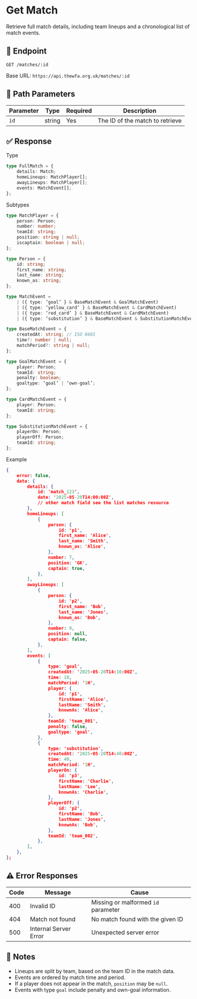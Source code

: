 # Get Match

Retrieve full match details, including team lineups and a chronological list of match events.

## 🧾 Endpoint

```http
GET /matches/:id
```

Base URL: `https://api.thewfa.org.uk/matches/:id`

## 🔢 Path Parameters

| Parameter       | Type     | Required | Description                         |
|-----------------|----------|----------|-------------------------------------|
| `id`            | string   | Yes      | The ID of the match to retrieve     |

## ✅ Response

Type

```ts
type FullMatch = {
    details: Match;
    homeLineups: MatchPlayer[];
    awayLineups: MatchPlayer[];
    events: MatchEvent[];
};
```

Subtypes

```ts
type MatchPlayer = {
    person: Person;
    number: number;
    teamId: string;
    position: string | null;
    iscaptain: boolean | null;
};

type Person = {
    id: string;
    first_name: string;
    last_name: string;
    known_as: string;
};

type MatchEvent =
    | ({ type: ‘goal’ } & BaseMatchEvent & GoalMatchEvent)
    | ({ type: ‘yellow_card’ } & BaseMatchEvent & CardMatchEvent)
    | ({ type: ‘red_card’ } & BaseMatchEvent & CardMatchEvent)
    | ({ type: ‘substitution’ } & BaseMatchEvent & SubstitutionMatchEvent);

type BaseMatchEvent = {
    createdAt: string; // ISO 8601
    time?: number | null;
    matchPeriod?: string | null;
};

type GoalMatchEvent = {
    player: Person;
    teamId: string;
    penalty: boolean;
    goaltype: ‘goal’ | ‘own-goal’;
};

type CardMatchEvent = {
    player: Person;
    teamId: string;
};

type SubstitutionMatchEvent = {
    playerOn: Person;
    playerOff: Person;
    teamId: string;
};
```

Example

```json
{
    error: false,
    data: {
        details: {
            id: 'match_123',
            date: '2025-05-20T14:00:00Z',
            // other match field see the list matches resource
        },
        homeLineups: [
            {
                person: {
                    id: 'p1',
                    first_name: 'Alice',
                    last_name: 'Smith',
                    known_as: 'Alice',
                },
                number: 7,
                position: 'GK',
                captain: true,
            },
        ],
        awayLineups: [
            {
                person: {
                    id: 'p2',
                    first_name: 'Bob',
                    last_name: 'Jones',
                    known_as: 'Bob',
                },
                number: 9,
                position: null,
                captain: false,
            },
        ],
        events: [
            {
                type: 'goal',
                createdAt: '2025-05-20T14:10:00Z',
                time: 10,
                matchPeriod: '1H',
                player: {
                    id: 'p1',
                    firstName: 'Alice',
                    lastName: 'Smith',
                    knownAs: 'Alice',
                },
                teamId: 'team_001',
                penalty: false,
                goaltype: 'goal',
            },
            {
                type: 'substitution',
                createdAt: '2025-05-20T14:40:00Z',
                time: 40,
                matchPeriod: '1H',
                playerOn: {
                    id: 'p3',
                    firstName: 'Charlie',
                    lastName: 'Lee',
                    knownAs: 'Charlie',
                },
                playerOff: {
                    id: 'p2',
                    firstName: 'Bob',
                    lastName: 'Jones',
                    knownAs: 'Bob',
                },
                teamId: 'team_002',
            },
        ],
    },
};

```

## ⚠️ Error Responses
| Code | Message               | Cause                                  |
|------|-----------------------|----------------------------------------|
| 400  | Invalid ID            | Missing or malformed `id` parameter    |
| 404  | Match not found       | No match found with the given ID       |
| 500  | Internal Server Error | Unexpected server error                |

## 📝 Notes
- Lineups are split by team, based on the team ID in the match data.
- Events are ordered by match time and period.
- If a player does not appear in the match, `position` may be `null`.
- Events with type `goal` include penalty and own-goal information.
